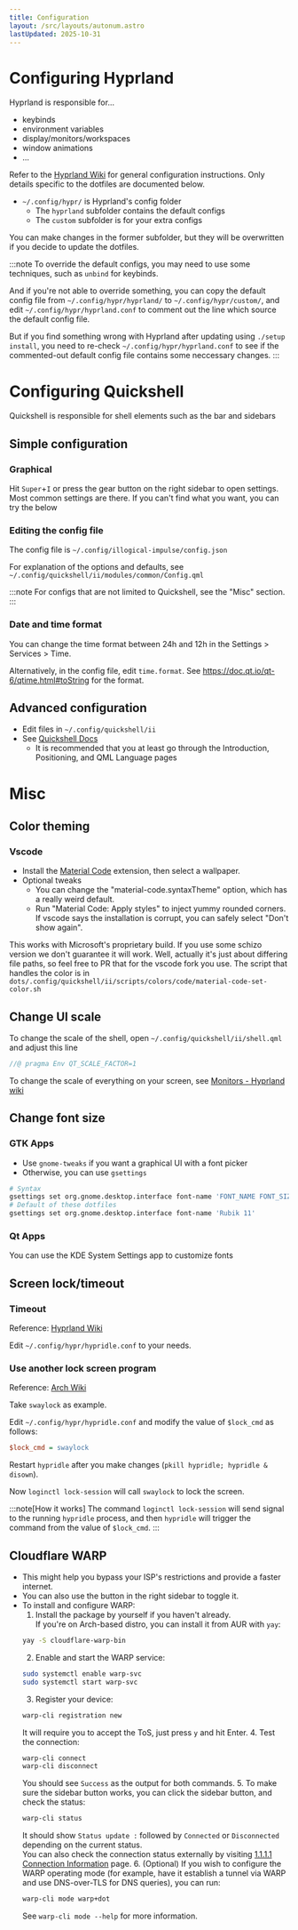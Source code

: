 ```yaml
---
title: Configuration
layout: /src/layouts/autonum.astro
lastUpdated: 2025-10-31
---
```


# Configuring Hyprland

Hyprland is responsible for...
- keybinds
- environment variables
- display/monitors/workspaces
- window animations
- ...

Refer to the [Hyprland Wiki](https://wiki.hypr.land/) for general configuration instructions. Only details specific to the dotfiles are documented below.

- `~/.config/hypr/` is Hyprland's config folder
  - The `hyprland` subfolder contains the default configs
  - The `custom` subfolder is for your extra configs

You can make changes in the former subfolder, but they will be overwritten if you decide to update the dotfiles.

:::note
To override the default configs, you may need to use some techniques, such as `unbind` for keybinds.

And if you're not able to override something, you can copy the default config file from `~/.config/hypr/hyprland/` to `~/.config/hypr/custom/`, and edit `~/.config/hypr/hyprland.conf` to comment out the line which source the default config file.

But if you find something wrong with Hyprland after updating using `./setup install`, you need to re-check `~/.config/hypr/hyprland.conf` to see if the commented-out default config file contains some neccessary changes.
:::

# Configuring Quickshell

Quickshell is responsible for shell elements such as the bar and sidebars

## Simple configuration

### Graphical

Hit `Super`+`I` or press the gear button on the right sidebar to open settings. Most common settings are there. If you can't find what you want, you can try the below

### Editing the config file

The config file is `~/.config/illogical-impulse/config.json`

For explanation of the options and defaults, see `~/.config/quickshell/ii/modules/common/Config.qml`

:::note
For configs that are not limited to Quickshell, see the "Misc" section.
:::
### Date and time format

You can change the time format between 24h and 12h in the Settings > Services > Time.

Alternatively, in the config file, edit `time.format`. See https://doc.qt.io/qt-6/qtime.html#toString for the format.

## Advanced configuration

- Edit files in `~/.config/quickshell/ii`
- See [Quickshell Docs](https://quickshell.outfoxxed.me/docs/types/)
  - It is recommended that you at least go through the Introduction, Positioning, and QML Language pages

# Misc

## Color theming

### Vscode

- Install the [Material Code](https://marketplace.visualstudio.com/items?itemName=rakib13332.material-code) extension, then select a wallpaper.
- Optional tweaks
  - You can change the "material-code.syntaxTheme" option, which has a really weird default.
  - Run "Material Code: Apply styles" to inject yummy rounded corners. If vscode says the installation is corrupt, you can safely select "Don't show again".

This works with Microsoft's proprietary build. If you use some schizo version we don't guarantee it will work. Well, actually it's just about differing file paths, so feel free to PR that for the vscode fork you use. The script that handles the color is in `dots/.config/quickshell/ii/scripts/colors/code/material-code-set-color.sh`

## Change UI scale

To change the scale of the shell, open `~/.config/quickshell/ii/shell.qml` and adjust this line
```qml
//@ pragma Env QT_SCALE_FACTOR=1
```

To change the scale of everything on your screen, see [Monitors - Hyprland wiki](https://wiki.hypr.land/Configuring/Monitors/)

## Change font size

### GTK Apps

- Use `gnome-tweaks` if you want a graphical UI with a font picker
- Otherwise, you can use `gsettings`
```bash
# Syntax
gsettings set org.gnome.desktop.interface font-name 'FONT_NAME FONT_SIZE'
# Default of these dotfiles
gsettings set org.gnome.desktop.interface font-name 'Rubik 11'
```

### Qt Apps
You can use the KDE System Settings app to customize fonts

## Screen lock/timeout

### Timeout

Reference: [Hyprland Wiki](https://wiki.hypr.land/Hypr-Ecosystem/hypridle/)

Edit `~/.config/hypr/hypridle.conf` to your needs.

### Use another lock screen program
Reference: [Arch Wiki](https://wiki.archlinux.org/title/Session_lock)

Take `swaylock` as example.

Edit `~/.config/hypr/hypridle.conf` and modify the value of `$lock_cmd` as follows:
```ini
$lock_cmd = swaylock
```

Restart `hypridle` after you make changes (`pkill hypridle; hypridle & disown`).

Now `loginctl lock-session` will call `swaylock` to lock the screen.

:::note[How it works]
The command `loginctl lock-session` will send signal to the running `hypridle` process, and then `hypridle` will trigger the command from the value of `$lock_cmd`.
:::

## Cloudflare WARP
- This might help you bypass your ISP's restrictions and provide a faster internet.
- You can also use the button in the right sidebar to toggle it.
- To install and configure WARP:
  1. Install the package by yourself if you haven't already.  
  If you're on Arch-based distro, you can install it from AUR with `yay`:
    ```bash
    yay -S cloudflare-warp-bin
    ```
  2. Enable and start the WARP service:
    ```bash
    sudo systemctl enable warp-svc
    sudo systemctl start warp-svc
    ```
  3. Register your device:
    ```bash
    warp-cli registration new
    ```
  It will require you to accept the ToS, just press `y` and hit Enter.
  4. Test the connection:
    ```bash
    warp-cli connect
    warp-cli disconnect
    ```
  You should see `Success` as the output for both commands.
  5. To make sure the sidebar button works, you can click the sidebar button, and check the status:
    ```bash
    warp-cli status
    ```
  It should show `Status update :` followed by `Connected` or `Disconnected` depending on the current status.  
  You can also check the connection status externally by visiting [1.1.1.1 Connection Information](https://1.1.1.1/help) page.
  6. (Optional) If you wish to configure the WARP operating mode (for example, have it establish a tunnel via WARP and use DNS-over-TLS for DNS queries), you can run:
    ```bash
    warp-cli mode warp+dot
    ```
  See `warp-cli mode --help` for more information.
